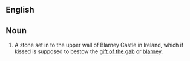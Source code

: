 ==English==
==Noun==
#A stone set in to the upper wall of Blarney Castle in Ireland, which if kissed is supposed to bestow the [[gift of the gab]] or [[ blarney]].